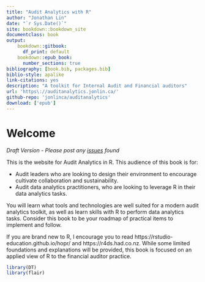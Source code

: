 ```yaml
--- 
title: "Audit Analytics with R"
author: "Jonathan Lin"
date: "`r Sys.Date()`"
site: bookdown::bookdown_site
documentclass: book
output:
    bookdown::gitbook:
      df_print: default
    bookdown::epub_book:
      number_sections: true
bibliography: [book.bib, packages.bib]
biblio-style: apalike
link-citations: yes
description: "A toolkit for Internal Audit and Financial auditors"
url: 'https\://auditanalytics.jonlin.ca/'
github-repo: 'jonlinca/auditanalytics'
download: ['epub']
---
```


# Welcome {-}

*Draft Version - Please post any [issues](https://github.com/jonlinca/auditanalytics/issues) found*

This is the website for Audit Analytics in R. This audience of this book is for:

- Audit leaders who are looking to design their environment to encourage cultivate collaboration and sustainability.
- Audit data analytics practitioners, who are looking to leverage R in their data analytics tasks.

You will learn what tools and technologies are well suited for a modern audit analytics toolkit, as well as learn skills with R to perform data analytics tasks. Consider this book to be your roadmap of practical items to implement and follow.

If you are brand new to R, I encourage you to read https://rstudio-education.github.io/hopr/ and https://r4ds.had.co.nz. While some limited foundations and explanations will be provided, this book is focused on an applied view of R to the financial auditor practice.

```r
library(DT)
library(flair)
```